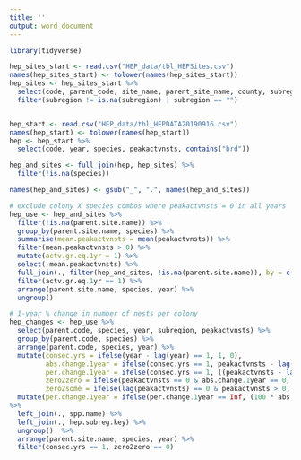 ```yaml
---
title: ''
output: word_document
---
```


```r

library(tidyverse)

hep_sites_start <- read.csv("HEP_data/tbl_HEPSites.csv")
names(hep_sites_start) <- tolower(names(hep_sites_start))
hep_sites <- hep_sites_start %>% 
  select(code, parent_code, site_name, parent_site_name, county, subregion, utmnorth, utmeast) %>% 
  filter(subregion != is.na(subregion) | subregion == "")


hep_start <- read.csv("HEP_data/tbl_HEPDATA20190916.csv")
names(hep_start) <- tolower(names(hep_start))
hep <- hep_start %>% 
  select(code, year, species, peakactvnsts, contains("brd")) 

hep_and_sites <- full_join(hep, hep_sites) %>% 
  filter(!is.na(species))

names(hep_and_sites) <- gsub("_", ".", names(hep_and_sites))

# exclude colony X species combos where peakactvnsts = 0 in all years
hep_use <- hep_and_sites %>% 
  filter(!is.na(parent.site.name)) %>% 
  group_by(parent.site.name, species) %>% 
  summarise(mean.peakactvnsts = mean(peakactvnsts)) %>% 
  filter(mean.peakactvnsts > 0) %>% 
  mutate(actv.gr.eq.1yr = 1) %>% 
  select(-mean.peakactvnsts) %>% 
  full_join(., filter(hep_and_sites, !is.na(parent.site.name)), by = c("parent.site.name", "species")) %>% 
  filter(actv.gr.eq.1yr == 1) %>% 
  arrange(parent.site.name, species, year) %>% 
  ungroup()
```



```r

# 1-year % change in number of nests per colony
hep_changes <- hep_use %>% 
  select(parent.code, species, year, subregion, peakactvnsts) %>% 
  group_by(parent.code, species) %>% 
  arrange(parent.code, species, year) %>%
  mutate(consec.yrs = ifelse(year - lag(year) == 1, 1, 0),
         abs.change.1year = ifelse(consec.yrs == 1, peakactvnsts - lag(peakactvnsts), NA),
         per.change.1year = ifelse(consec.yrs == 1, ((peakactvnsts - lag(peakactvnsts))/lag(peakactvnsts))*100, NA),
         zero2zero = ifelse(peakactvnsts == 0 & abs.change.1year == 0, 1, 0),
         zero2some = ifelse(lag(peakactvnsts) == 0 & peakactvnsts > 0, 1, 0))%>% 
  mutate(per.change.1year = ifelse(per.change.1year == Inf, (100 * abs.change.1year), per.change.1year))
%>% 
  left_join(., spp.name) %>% 
  left_join(., hep.subreg.key) %>% 
  ungroup()  %>% 
  arrange(parent.site.name, species, year) %>% 
  filter(consec.yrs == 1, zero2zero == 0) 



```

